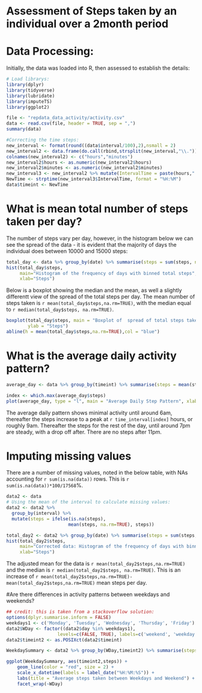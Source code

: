 
Assessment of Steps taken by an individual over a 2month period
=================================================================


# Data Processing: 
Initially, the data was loaded into R, then assessed to establish the details: 
```{r echo=TRUE}
# Load librarys: 
library(dplyr)
library(tidyverse)
library(lubridate)
library(imputeTS)
library(ggplot2)

file <- "repdata_data_activity/activity.csv"
data <- read.csv(file, header = TRUE, sep = ",")
summary(data)

#Correcting the time steps: 
new_interval <- format(round((data$interval/100),2),nsmall = 2)
new_interval2 <- data.frame(do.call(rbind,strsplit(new_interval,"\\.")))
colnames(new_interval2) <- c("hours","minutes")
new_interval2$hours <- as.numeric(new_interval2$hours)
new_interval2$minutes <- as.numeric(new_interval2$minutes)
new_interval3 <- new_interval2 %>% mutate(IntervalTime = paste(hours,":",minutes, sep = ""))
NewTime <- strptime(new_interval3$IntervalTime, format = "%H:%M")
data$timeint <- NewTime

```

# What is mean total number of steps taken per day?
The number of steps vary per day, however, in the histogram below we can see the spread of the data - it is evident that the majority of days the individual does between 10000 and 15000 steps:  
```{r echo = true}

total_day <- data %>% group_by(date) %>% summarise(steps = sum(steps, na.rm=TRUE))
hist(total_day$steps, 
     main="Histogram of the frequency of days with binned total steps", 
     xlab="Steps")

```

Below is a boxplot showing the median and the mean, as well a slightly differentt view of the spread of the total steps per day. The mean number of steps taken is `r mean(total_day$steps,na.rm=TRUE)`, with the median equal to `r median(total_day$steps, na.rm=TRUE)`. 

```{r echo = TRUE}
boxplot(total_day$steps, main = "Boxplot of  spread of total steps taken per day", 
        ylab = "Steps")
abline(h = mean(total_day$steps,na.rm=TRUE),col = "blue")

```

# What is the average daily activity pattern?

```{r echo = TRUE}
average_day <- data %>% group_by(timeint) %>% summarise(steps = mean(steps,na.rm=TRUE))

index <- which.max(average_day$steps)
plot(average_day, type = "l", main = "Average Daily Step Pattern", xlab = "Hours", ylab = "Steps")

```
The average daily pattern shows minimal activity until around 6am, thereafter the steps increase to a peak at `r time_interval[index]` hours, or roughly 9am. Thereafter the steps for the rest of the day, until around 7pm are steady, with a drop off after. There are no steps after 11pm. 


# Imputing missing values
There are a number of missing values, noted in the below table, with NAs accounting for `r sum(is.na(data))` rows. This is `r sum(is.na(data))*100/17568`%. 

```{r echo = TRUE}
data2 <- data
# Using the mean of the interval to calculate missing values: 
data2 <- data2 %>% 
  group_by(interval) %>% 
  mutate(steps = ifelse(is.na(steps), 
                       mean(steps, na.rm=TRUE), steps))

total_day2 <- data2 %>% group_by(date) %>% summarise(steps = sum(steps, na.rm=TRUE))
hist(total_day2$steps, 
     main="Corrected data: Histogram of the frequency of days with binned total steps", 
     xlab="Steps")

```
The adjusted mean for the data is `r mean(total_day2$steps,na.rm=TRUE)` and the median is `r median(total_day2$steps, na.rm=TRUE)`. This is an increase of `r mean(total_day2$steps,na.rm=TRUE)-mean(total_day2$steps,na.rm=TRUE)` mean steps per day. 

#Are there differences in activity patterns between weekdays and weekends?


```{r echo = TRUE}

## credit: this is taken from a stackoverflow solution:
options(dplyr.summarise.inform = FALSE)
weekdays1 <- c('Monday', 'Tuesday', 'Wednesday', 'Thursday', 'Friday')
data2$WDay <- factor((data2$day %in% weekdays1), 
                   levels=c(FALSE, TRUE), labels=c('weekend', 'weekday'))
data2$timeint2 <- as.POSIXct(data2$timeint)

WeekdaySummary <- data2 %>% group_by(WDay,timeint2) %>% summarise(steps = mean(steps))

ggplot(WeekdaySummary, aes(timeint2,steps)) + 
    geom_line(color = "red", size = 2) +
    scale_x_datetime(labels = label_date("%H:%M:%S")) +
    labs(title = "Average steps taken between Weekdays and Weekend") + xlab("Time") + ylab("Steps") +
    facet_wrap(~WDay)

```





